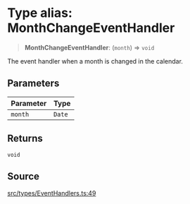 # Type alias: MonthChangeEventHandler

> **MonthChangeEventHandler**: (`month`) => `void`

The event handler when a month is changed in the calendar.

## Parameters

| Parameter | Type |
| :------ | :------ |
| `month` | `Date` |

## Returns

`void`

## Source

[src/types/EventHandlers.ts:49](https://github.com/gpbl/react-day-picker/blob/6515ed496/src/types/EventHandlers.ts#L49)

